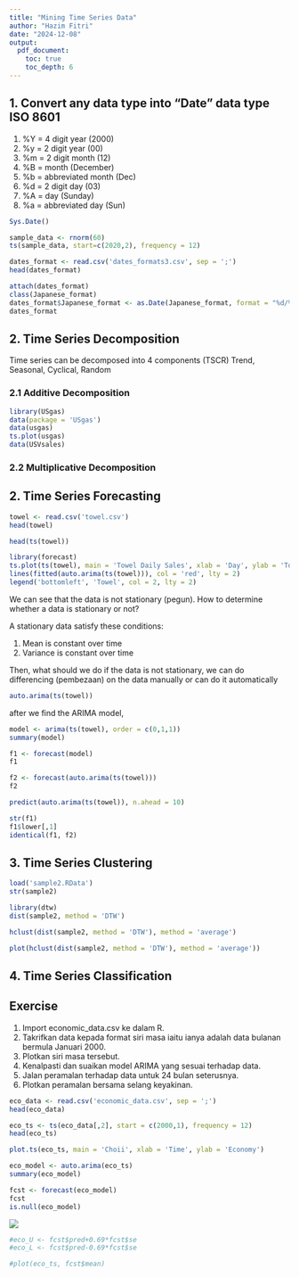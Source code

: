 ```yaml
---
title: "Mining Time Series Data"
author: "Hazim Fitri"
date: "2024-12-08"
output: 
  pdf_document:
    toc: true
    toc_depth: 6
---
```


## 1. Convert any data type into "Date" data type ISO 8601

1.  %Y = 4 digit year (2000)
2.  %y = 2 digit year (00)
3.  %m = 2 digit month (12)
4.  %B = month (December)
5.  %b = abbreviated month (Dec)
6.  %d = 2 digit day (03)
7.  %A = day (Sunday)
8.  %a = abbreviated day (Sun)

```r
Sys.Date()
```

```r
sample_data <- rnorm(60)
ts(sample_data, start=c(2020,2), frequency = 12)
```

```r
dates_format <- read.csv('dates_formats3.csv', sep = ';')
head(dates_format)
```

```r
attach(dates_format)
class(Japanese_format)
dates_format$Japanese_format <- as.Date(Japanese_format, format = "%d/%m/%Y")
dates_format
```

## 2. Time Series Decomposition

Time series can be decomposed into 4 components (TSCR) Trend, Seasonal, Cyclical, Random

### 2.1 Additive Decomposition

```r
library(USgas)
data(package = 'USgas')
data(usgas)
ts.plot(usgas)
data(USVsales)
```

### 2.2 Multiplicative Decomposition

## 2. Time Series Forecasting

```r
towel <- read.csv('towel.csv')
head(towel)
```

```r
head(ts(towel))
```

```r
library(forecast)
ts.plot(ts(towel), main = 'Towel Daily Sales', xlab = 'Day', ylab = 'Towel')
lines(fitted(auto.arima(ts(towel))), col = 'red', lty = 2)
legend('bottomleft', 'Towel', col = 2, lty = 2)
```

We can see that the data is not stationary (pegun). How to determine whether a data is stationary or not?

A stationary data satisfy these conditions:

1.  Mean is constant over time
2.  Variance is constant over time

Then, what should we do if the data is not stationary, we can do differencing (pembezaan) on the data manually or can do it automatically

```r
auto.arima(ts(towel))
```

after we find the ARIMA model,

```r
model <- arima(ts(towel), order = c(0,1,1))
summary(model)
```

```r
f1 <- forecast(model)
f1
```

```r
f2 <- forecast(auto.arima(ts(towel)))
f2
```

```r
predict(auto.arima(ts(towel)), n.ahead = 10)
```

```r
str(f1)
f1$lower[,1]
identical(f1, f2)
```

## 3. Time Series Clustering

```r
load('sample2.RData')
str(sample2)
```

```r
library(dtw)
dist(sample2, method = 'DTW')
```

```r
hclust(dist(sample2, method = 'DTW'), method = 'average')
```

```r
plot(hclust(dist(sample2, method = 'DTW'), method = 'average'))

```

## 4. Time Series Classification

## Exercise

1.  Import economic_data.csv ke dalam R.
2.  Takrifkan data kepada format siri masa iaitu ianya adalah data bulanan bermula Januari 2000.
3.  Plotkan siri masa tersebut.
4.  Kenalpasti dan suaikan model ARIMA yang sesuai terhadap data.
5.  Jalan peramalan terhadap data untuk 24 bulan seterusnya.
6.  Plotkan peramalan bersama selang keyakinan.

```r
eco_data <- read.csv('economic_data.csv', sep = ';')
head(eco_data)
```

```r
eco_ts <- ts(eco_data[,2], start = c(2000,1), frequency = 12)
head(eco_ts)
```

```r
plot.ts(eco_ts, main = 'Choii', xlab = 'Time', ylab = 'Economy')
```

```r
eco_model <- auto.arima(eco_ts)
summary(eco_model)
```

```r
fcst <- forecast(eco_model)
fcst
is.null(eco_model)
```

![](images/clipboard-3702355767.png)

```r
#eco_U <- fcst$pred+0.69*fcst$se
#eco_L <- fcst$pred-0.69*fcst$se

```

```r
#plot(eco_ts, fcst$mean)
```
